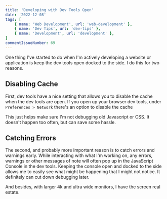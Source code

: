 ```yaml
---
title: 'Developing with Dev Tools Open'
date: '2022-12-08'
tags: [
    { name: 'Web Development', url: 'web-development' },
    { name: 'Dev Tips', url: 'dev-tips' },
    { name: 'Development', url: 'development' },
]
commentIssueNumber: 69
---
```


One thing I've started to do when I'm actively developing a website or application is keep the dev tools open docked to the side. I do this for two reasons.

## Disabling Cache

First, dev tools have a nice setting that allows you to disable the cache when the dev tools are open. If you open up your browser dev tools, under `Preferences > Network` there's an option to disable the cache

<PostImage
    src="/images/posts/2022-12-08-developing-with-dev-tools-open/screenshot1.png"
    alt="A screen shot of the preferences screen in Chrome dev tools"
    width={622}
    height={457}
    centered
    shadowed
    priority
/>

This just helps make sure I'm not debugging old Javascript or CSS. It doesn't happen too often, but can save some hassle.

## Catching Errors

The second, and probably more important reason is to catch errors and warnings early. While interacting with what I'm working on, any errors, warnings or other messages of note will often pop up in the JavaScript Console in the dev tools. Keeping the console open and docked to the side allows me to easily see what might be happening that I might not notice. It definitely can cut down debugging later.

<PostImage
    src="/images/posts/2022-12-08-developing-with-dev-tools-open/screenshot2.jpg"
    alt="A screen shot of the the developer console open alongside my blog"
    width={1200}
    height={765}
    centered
    shadowed
/>

And besides, with larger 4k and ultra wide monitors, I have the screen real estate.